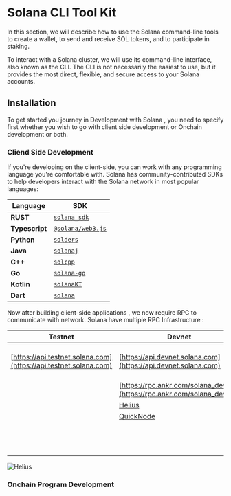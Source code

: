 # Solana CLI Tool Kit

In this section, we will describe how to use the Solana command-line tools to create a wallet, to send and receive SOL tokens, and to participate in staking.

To interact with a Solana cluster, we will use its command-line interface, also known as the CLI. The CLI is not necessarily the easiest to use, but it provides the most direct, flexible, and secure access to your Solana accounts.

## Installation

To get started you journey in Development with Solana , you need to specify first whether you wish to go with client side development or Onchain development or both.

### **Cliend Side Development**

If you're developing on the client-side, you can work with any programming language you're comfortable with. Solana has community-contributed SDKs to help developers interact with the Solana network in most popular languages:

| Language       | SDK                                                                 |
| -------------- | ------------------------------------------------------------------- |
| **RUST**       | [`solana_sdk`](https://docs.rs/solana-sdk/latest/solana_sdk/)       |
| **Typescript** | [`@solana/web3.js`](https://solana-labs.github.io/solana-web3.js/)  |
| **Python**     | [`solders`](https://pypi.org/project/solders/)                      |
| **Java**       | [`solanaj`](https://github.com/skynetcapital/solanaj)               |
| **C++**        | [`solcpp`](https://github.com/aaomidi/solcpp)                       |
| **Go**         | [`solana-go`](https://pkg.go.dev/github.com/gagliardetto/solana-go) |
| **Kotlin**     | [`solanaKT`](https://github.com/rock3r/solana-kt)                   |
| **Dart**       | [`solana`](https://pub.dev/packages/solana)                         |

Now after building client-side applications , we now require RPC to communicate with network. Solana have multiple
RPC Infrastructure :

| **Testnet**                                                      | **Devnet**                                                               | **Mainnet-beta**                                                           |
| ---------------------------------------------------------------- | ------------------------------------------------------------------------ | -------------------------------------------------------------------------- |
| [https://api.testnet.solana.com](https://api.testnet.solana.com) | [https://api.devnet.solana.com](https://api.devnet.solana.com)           | [https://api.mainnet-beta.solana.com](https://api.mainnet-beta.solana.com) |
|                                                                  | [https://rpc.ankr.com/solana_devnet](https://rpc.ankr.com/solana_devnet) | [https://rpc.ankr.com/solana](https://rpc.ankr.com/solana)                 |
|                                                                  | [Helius](https://www.helius.dev)                                         | [Syndica](https://www.syndica.io)                                          |
|                                                                  | [QuickNode](https://www.quicknode.com)                                   | [Blockdaemon](https://blockdaemon.com)                                     |
|                                                                  |                                                                          | [GetBlock](https://getblock.io)                                            |
|                                                                  |                                                                          | [Helius](https://www.helius.dev)                                           |
|                                                                  |                                                                          | [QuickNode](https://www.quicknode.com)                                     |

![Helius](public/images/Helius.jpeg)

### **Onchain Program Development**

